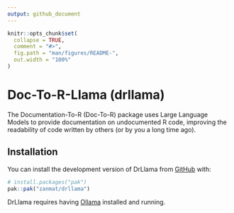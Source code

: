 ```yaml
---
output: github_document
---
```


<!-- README.md is generated from README.Rmd. Please edit that file -->

```r
knitr::opts_chunk$set(
  collapse = TRUE,
  comment = "#>",
  fig.path = "man/figures/README-",
  out.width = "100%"
)
```

# Doc-To-R-Llama (drllama)

<!-- badges: start -->
<!-- badges: end -->

The Documentation-To-R (Doc-To-R) package uses Large Language Models to provide documentation on undocumented R code, improving the readability of code written by others (or by you a long time ago).

## Installation

You can install the development version of DrLlama from [GitHub](https://github.com/) with:

``` r
# install.packages("pak")
pak::pak("zanmat/drllama")
```

DrLlama requires having [Ollama](https://ollama.com/) installed and running.

